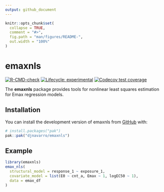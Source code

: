 ```yaml
---
output: github_document
---
```


<!-- README.md is generated from README.Rmd. Please edit that file -->

```r
knitr::opts_chunk$set(
  collapse = TRUE,
  comment = "#>",
  fig.path = "man/figures/README-",
  out.width = "100%"
)
```

# emaxnls

<!-- badges: start -->
[![R-CMD-check](https://github.com/djnavarro/emaxnls/actions/workflows/R-CMD-check.yaml/badge.svg)](https://github.com/djnavarro/emaxnls/actions/workflows/R-CMD-check.yaml)
[![Lifecycle: experimental](https://img.shields.io/badge/lifecycle-experimental-orange.svg)](https://lifecycle.r-lib.org/articles/stages.html#experimental)
[![Codecov test coverage](https://codecov.io/gh/djnavarro/emaxnls/graph/badge.svg)](https://app.codecov.io/gh/djnavarro/emaxnls)
<!-- badges: end -->

The **emaxnls** package provides tools for nonlinear least squares estimation for Emax regression models.

## Installation

You can install the development version of emaxnls from [GitHub](https://github.com/) with:

``` r
# install.packages("pak")
pak::pak("djnavarro/emaxnls")
```

## Example

```r
library(emaxnls)
emax_nls(
  structural_model = response_1 ~ exposure_1, 
  covariate_model = list(E0 ~ cnt_a, Emax ~ 1, logEC50 ~ 1), 
  data = emax_df
)
```

